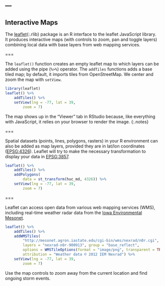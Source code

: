 ---
---

## Interactive Maps

The [leaflet](){:.rlib} package is an R interface to the leaflet JavaScript
library. It produces interactive maps (with controls to zoom, pan and toggle
layers) combining local data with base layers from web mapping services.

===

The `leaflet()` function creates an empty leaflet map to which layers can be
added using the pipe (`%>%`) operator. The `addTiles` functions adds a base
tiled map; by default, it imports tiles from OpenStreetMap. We center and zoom
the map with `setView`.

```r
library(leaflet)
leaflet() %>%
    addTiles() %>%
    setView(lng = -77, lat = 39, 
        zoom = 7)
```

The map shows up in the "Viewer" tab in RStudio because, like everything with
JavaScript, it relies on your browser to render the image.
{:.notes}

===

Spatial datasets (points, lines, polygons, rasters) in your R environment can
also be added as map layers, provided they are in lat/lon coordinates 
([EPSG:4326](https://epsg.io/4326)). Leaflet will try to make the necessary 
transformation to display your data in [EPSG:3857](https://epsg.io/3857).

```r
leaflet() %>%
    addTiles() %>%
    addPolygons(
        data = st_transform(huc_md, 4326)) %>%
    setView(lng = -77, lat = 39, 
        zoom = 7)
```

===

Leaflet can access open data from various web mapping services
(WMS), including real-time weather radar data from the [Iowa Environmental
Mesonet](https://mesonet.agron.iastate.edu/ogc/).

```r
leaflet() %>%
    addTiles() %>%
    addWMSTiles(
        "http://mesonet.agron.iastate.edu/cgi-bin/wms/nexrad/n0r.cgi",
        layers = "nexrad-n0r-900913", group = "base_reflect",
        options = WMSTileOptions(format = "image/png", transparent = TRUE),
        attribution = "Weather data © 2012 IEM Nexrad") %>%
    setView(lng = -77, lat = 39, 
        zoom = 7)
```

Use the map controls to zoom away from the current location and find ongoing
storm events.
